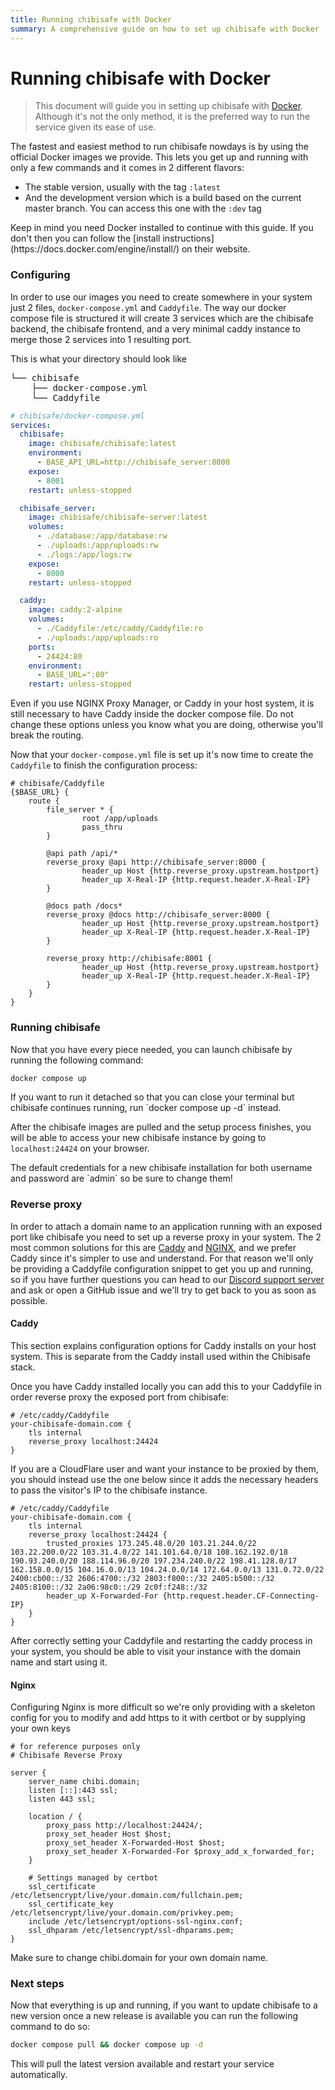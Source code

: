 ```yaml
---
title: Running chibisafe with Docker
summary: A comprehensive guide on how to set up chibisafe with Docker
---
```


# Running chibisafe with Docker

> This document will guide you in setting up chibisafe with [Docker](https://www.docker.com/). Although it's not the only method, it is the preferred way to run the service given its ease of use.

The fastest and easiest method to run chibisafe nowdays is by using the official Docker images we provide.
This lets you get up and running with only a few commands and it comes in 2 different flavors:
- The stable version, usually with the tag `:latest`
- And the development version which is a build based on the current master branch. You can access this one with the `:dev` tag

<Callout type="warning">
  Keep in mind you need Docker installed to continue with this guide. If you don't then you can follow the [install instructions](https://docs.docker.com/engine/install/) on their website.
</Callout>

### Configuring
In order to use our images you need to create somewhere in your system just 2 files, `docker-compose.yml` and `Caddyfile`. The way our docker compose file is structured it will create 3 services which are the chibisafe backend, the chibisafe frontend, and a very minimal caddy instance to merge those 2 services into 1 resulting port.

This is what your directory should look like
<pre>
└── chibisafe
    ├── docker-compose.yml
    └── Caddyfile
</pre>

```yml
# chibisafe/docker-compose.yml
services:
  chibisafe:
    image: chibisafe/chibisafe:latest
    environment:
      - BASE_API_URL=http://chibisafe_server:8000
    expose:
      - 8001
    restart: unless-stopped

  chibisafe_server:
    image: chibisafe/chibisafe-server:latest
    volumes:
      - ./database:/app/database:rw
      - ./uploads:/app/uploads:rw
      - ./logs:/app/logs:rw
    expose:
      - 8000
    restart: unless-stopped

  caddy:
    image: caddy:2-alpine
    volumes:
      - ./Caddyfile:/etc/caddy/Caddyfile:ro
      - ./uploads:/app/uploads:ro
    ports:
      - 24424:80
    environment:
      - BASE_URL=":80"
    restart: unless-stopped
```
<Callout type="danger">
  Even if you use NGINX Proxy Manager, or Caddy in your host system, it is still necessary to have Caddy inside the docker compose file. Do not change these options unless you know what you are doing, otherwise you'll break the routing.
</Callout>


Now that your `docker-compose.yml` file is set up it's now time to create the `Caddyfile` to finish the configuration process:

```
# chibisafe/Caddyfile
{$BASE_URL} {
	route {
		file_server * {
				root /app/uploads
				pass_thru
		}

		@api path /api/*
		reverse_proxy @api http://chibisafe_server:8000 {
				header_up Host {http.reverse_proxy.upstream.hostport}
				header_up X-Real-IP {http.request.header.X-Real-IP}
		}

		@docs path /docs*
		reverse_proxy @docs http://chibisafe_server:8000 {
				header_up Host {http.reverse_proxy.upstream.hostport}
				header_up X-Real-IP {http.request.header.X-Real-IP}
		}

		reverse_proxy http://chibisafe:8001 {
				header_up Host {http.reverse_proxy.upstream.hostport}
				header_up X-Real-IP {http.request.header.X-Real-IP}
		}
	}
}
```

### Running chibisafe
Now that you have every piece needed, you can launch chibisafe by running the following command:
```bash
docker compose up
```
<Callout type="warning">
  If you want to run it detached so that you can close your terminal but chibisafe continues running, run `docker compose up -d` instead.
</Callout>

After the chibisafe images are pulled and the setup process finishes, you will be able to access your new chibisafe instance by going to `localhost:24424` on your browser.

<Callout type="danger">
  The default credentials for a new chibisafe installation for both username and password are `admin` so be sure to change them!
</Callout>

### Reverse proxy
In order to attach a domain name to an application running with an exposed port like chibisafe you need to set up a reverse proxy in your system. The 2 most common solutions for this are [Caddy](https://caddyserver.com/) and [NGINX](https://www.nginx.com/), and we prefer Caddy since it's simpler to use and understand. For that reason we'll only be providing a Caddyfile configuration snippet to get you up and running, so if you have further questions you can head to our [Discord support server](https://discord.gg/5g6vgwn) and ask or open a GitHub issue and we'll try to get back to you as soon as possible.

#### Caddy
<Callout type="warning">
  This section explains configuration options for Caddy installs on your host system. This is separate from the Caddy install used within the Chibisafe stack.
</Callout>

Once you have Caddy installed locally you can add this to your Caddyfile in order reverse proxy the exposed port from chibisafe:

```
# /etc/caddy/Caddyfile
your-chibisafe-domain.com {
	tls internal
	reverse_proxy localhost:24424
}
```

If you are a CloudFlare user and want your instance to be proxied by them, you should instead use the one below since it adds the necessary headers to pass the visitor's IP to the chibisafe instance.

```
# /etc/caddy/Caddyfile
your-chibisafe-domain.com {
	tls internal
	reverse_proxy localhost:24424 {
		trusted_proxies 173.245.48.0/20 103.21.244.0/22 103.22.200.0/22 103.31.4.0/22 141.101.64.0/18 108.162.192.0/18 190.93.240.0/20 188.114.96.0/20 197.234.240.0/22 198.41.128.0/17 162.158.0.0/15 104.16.0.0/13 104.24.0.0/14 172.64.0.0/13 131.0.72.0/22 2400:cb00::/32 2606:4700::/32 2803:f800::/32 2405:b500::/32 2405:8100::/32 2a06:98c0::/29 2c0f:f248::/32
		header_up X-Forwarded-For {http.request.header.CF-Connecting-IP}
	}
}
```

After correctly setting your Caddyfile and restarting the caddy process in your system, you should be able to visit your instance with the domain name and start using it.

#### Nginx
Configuring Nginx is more difficult so we're only providing with a skeleton config for you to modify and add https to it with certbot or by supplying your own keys

```nginx
# for reference purposes only
# Chibisafe Reverse Proxy

server {
	server_name chibi.domain;
	listen [::]:443 ssl;
	listen 443 ssl;

	location / {
		proxy_pass http://localhost:24424/;
		proxy_set_header Host $host;
		proxy_set_header X-Forwarded-Host $host;
		proxy_set_header X-Forwarded-For $proxy_add_x_forwarded_for;
	}

	# Settings managed by certbot
	ssl_certificate /etc/letsencrypt/live/your.domain.com/fullchain.pem;
	ssl_certificate_key /etc/letsencrypt/live/your.domain.com/privkey.pem;
	include /etc/letsencrypt/options-ssl-nginx.conf;
	ssl_dhparam /etc/letsencrypt/ssl-dhparams.pem;
}
```

<Callout type="warning">
  Make sure to change chibi.domain for your own domain name.
</Callout>


### Next steps
Now that everything is up and running, if you want to update chibisafe to a new version once a new release is available you can run the following command to do so:
```bash
docker compose pull && docker compose up -d
```
This will pull the latest version available and restart your service automatically.
